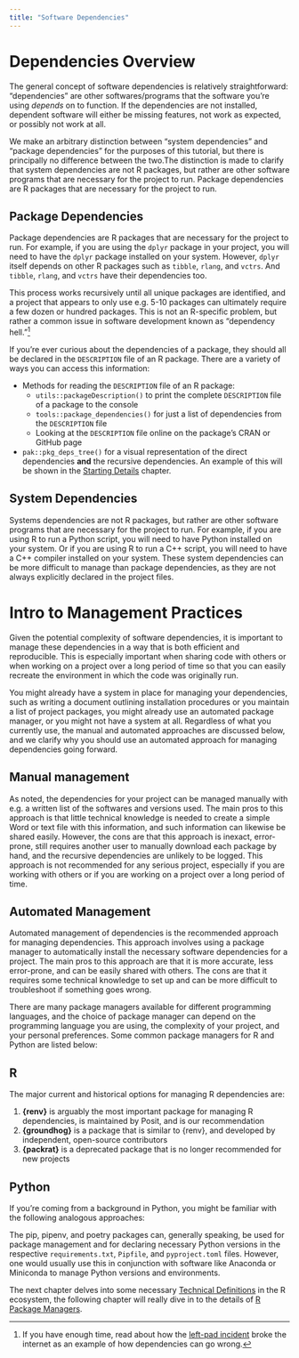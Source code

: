 ```yaml
---
title: "Software Dependencies"
---
```


# Dependencies Overview

The general concept of software dependencies is relatively straightforward: "dependencies" are other softwares/programs that the software you're using  *depends* on to function. If the dependencies are not installed, dependent software will either be missing features, not work as expected, or possibly not work at all.

We make an arbitrary distinction between "system dependencies" and "package dependencies" for the purposes of this tutorial, but there is principally no difference between the two.The distinction is made to clarify that system dependencies are not R packages, but rather are other software programs that are necessary for the project to run. Package dependencies are R packages that are necessary for the project to run.


## Package Dependencies

Package dependencies are R packages that are necessary for the project to run. For example, if you are using the `dplyr` package in your project, you will need to have the `dplyr` package installed on your system. However, `dplyr` itself depends on other R packages such as `tibble`, `rlang`, and `vctrs`. And `tibble`, `rlang`, and `vctrs` have their dependencies too.

This process works recursively until all unique packages are identified, and a project that appears to only use e.g. 5-10 packages can ultimately require a few dozen or hundred packages. This is not an R-specific problem, but rather a common issue in software development known as "dependency hell."[^1]


[^1]: If you have enough time, read about how the [left-pad incident](https://qz.com/646467/how-one-programmer-broke-the-internet-by-deleting-a-tiny-piece-of-code) broke the internet as an example of how dependencies can go wrong.


:::{.callout-note collapse="true" title="Finding Dependencies for R Packages"}
If you're ever curious about the dependencies of a package, they should all be declared in the `DESCRIPTION` file of an R package. There are a variety of ways you can access this information:

-   Methods for reading the `DESCRIPTION` file of an R package:
    -   `utils::packageDescription()` to print the complete `DESCRIPTION` file of a package to the console
    -   `tools::package_dependencies()` for just a list of dependencies from the `DESCRIPTION` file
    -   Looking at the `DESCRIPTION` file online on the package's CRAN or GitHub page
-   `pak::pkg_deps_tree()` for a visual representation of the direct dependencies **and** the recursive dependencies. An example of this will be shown in the [Starting Details](starting_details.qmd) chapter.
:::

## System Dependencies

Systems dependencies are not R packages, but rather are other software programs that are necessary for the project to run. For example, if you are using R to run a Python script, you will need to have Python installed on your system. Or if you are using R to run a C++ script, you will need to have a C++ compiler installed on your system. These system dependencies can be more difficult to manage than package dependencies, as they are not always explicitly declared in the project files.


# Intro to Management Practices

Given the potential complexity of software dependencies, it is important to manage these dependencies in a way that is both efficient and reproducible. This is especially important when sharing code with others or when working on a project over a long period of time so that you can easily recreate the environment in which the code was originally run.

You might already have a system in place for managing your dependencies, such as writing a document outlining installation procedures or you maintain a list of project packages, you might already use an automated package manager, or you might not have a system at all. Regardless of what you currently use, the manual and automated approaches are discussed below, and we clarify why you should use an automated approach for managing dependencies going forward.

## Manual management

As noted, the dependencies for your project can be managed manually with e.g. a written list of the softwares and versions used. The main pros to this approach is that little technical knowledge is needed to create a simple Word or text file with this information, and such information can likewise be shared easily. However, the cons are that this approach is inexact, error-prone, still requires another user to manually download each package by hand, and the recursive dependencies are unlikely to be logged. This approach is not recommended for any serious project, especially if you are working with others or if you are working on a project over a long period of time.

## Automated Management

Automated management of dependencies is the recommended approach for managing dependencies. This approach involves using a package manager to automatically install the necessary software dependencies for a project. The main pros to this approach are that it is more accurate, less error-prone, and can be easily shared with others. The cons are that it requires some technical knowledge to set up and can be more difficult to troubleshoot if something goes wrong.

There are many package managers available for different programming languages, and the choice of package manager can depend on the programming language you are using, the complexity of your project, and your personal preferences. Some common package managers for R and Python are listed below:

::: panel-tabset
## R

The major current and historical options for managing R dependencies are:

1.  **{renv}** is arguably the most important package for managing R dependencies, is maintained by Posit, and is our recommendation
2.  **{groundhog}** is a package that is similar to {renv}, and developed by independent, open-source contributors
3.  **{packrat}** is a deprecated package that is no longer recommended for new projects

## Python

If you're coming from a background in Python, you might be familiar with the following analogous approaches:

The pip, pipenv, and poetry packages can, generally speaking, be used for package management and for declaring necessary Python versions in the respective `requirements.txt`, `Pipfile`, and `pyproject.toml` files. However, one would usually use this in conjunction with software like Anaconda or Miniconda to manage Python versions and environments.
:::

The next chapter delves into some necessary [Technical Definitions](./technical_definitions.html) in the R ecosystem, the following chapter will really dive in to the details of [R Package Managers](./dependencies_in_r.html).

